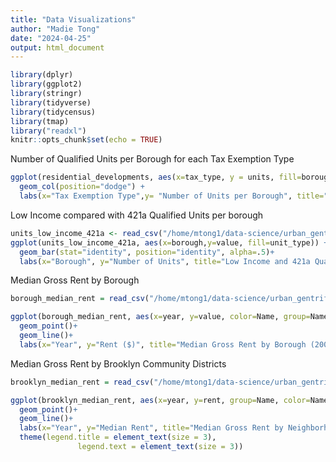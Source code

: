 ```yaml
---
title: "Data Visualizations"
author: "Madie Tong"
date: "2024-04-25"
output: html_document
---
```


```r
library(dplyr)
library(ggplot2)
library(stringr)
library(tidyverse)
library(tidycensus)
library(tmap)
library("readxl")
knitr::opts_chunk$set(echo = TRUE)
```

Number of Qualified Units per Borough for each Tax Exemption Type 
```r
ggplot(residential_developments, aes(x=tax_type, y = units, fill=borough))+
  geom_col(position="dodge") +
  labs(x="Tax Exemption Type",y= "Number of Units per Borough", title="Units per Borough Qualified for Property Tax Exemption Completed (2010-2020)")

```
Low Income compared with 421a Qualified Units per borough
```r
units_low_income_421a <- read_csv("/home/mtong1/data-science/urban_gentrification/data/units_low_income_421a.csv")
ggplot(units_low_income_421a, aes(x=borough,y=value, fill=unit_type)) + 
  geom_bar(stat="identity", position="identity", alpha=.5)+
  labs(x="Borough", y="Number of Units", title="Low Income and 421a Qualified Units per Borough (2010-2021)")

```
Median Gross Rent by Borough
```r
borough_median_rent = read_csv("/home/mtong1/data-science/urban_gentrification/data/borough_median_rent.csv")

ggplot(borough_median_rent, aes(x=year, y=value, color=Name, group=Name))+
  geom_point()+
  geom_line()+
  labs(x="Year", y="Rent ($)", title="Median Gross Rent by Borough (2006-2021)")
```
Median Gross Rent by Brooklyn Community Districts
```r
brooklyn_median_rent = read_csv("/home/mtong1/data-science/urban_gentrification/data/brooklyn_median_rent.csv")

ggplot(brooklyn_median_rent, aes(x=year, y=rent, group=Name, color=Name)) +
  geom_point()+
  geom_line()+
  labs(x="Year", y="Median Rent", title="Median Gross Rent by Neighborhood in Brooklyn (2006-2021)", col = "Neighborhood") +
  theme(legend.title = element_text(size = 3), 
               legend.text = element_text(size = 3))
```
